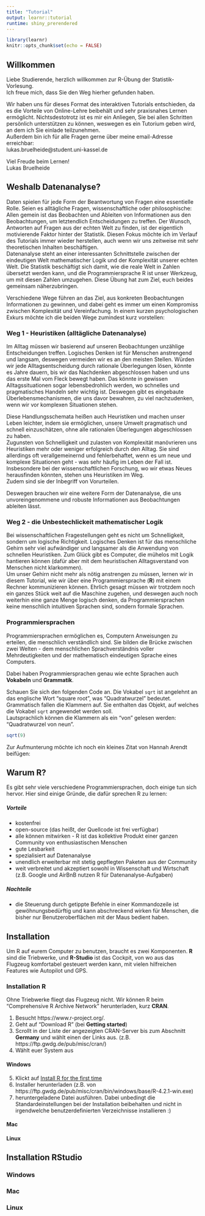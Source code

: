 ```yaml
---
title: "Tutorial"
output: learnr::tutorial
runtime: shiny_prerendered
---
```


```r
library(learnr)
knitr::opts_chunk$set(echo = FALSE)
```

## Willkommen
Liebe Studierende, herzlich willkommen zur R-Übung der Statistik-Vorlesung.  
Ich freue mich, dass Sie den Weg hierher gefunden haben. 
  
Wir haben uns für dieses Format des interaktiven Tutorials entschieden, da es die Vorteile von Online-Lehre beibehält und sehr praxisnahes Lernen ermöglicht.   Nichtsdestotrotz ist es mir ein Anliegen, Sie bei allen Schritten persönlich unterstützen zu können, weswegen es ein Tutorium geben wird, an dem ich Sie einlade teilzunehmen.   
Außerdem bin ich für alle Fragen gerne über meine email-Adresse erreichbar:  
lukas.bruelheide@student.uni-kassel.de

Viel Freude beim Lernen!  
Lukas Bruelheide

## Weshalb Datenanalyse?
Daten spielen für jede Form der Beantwortung von Fragen eine essentielle Rolle.   Seien es alltägliche Fragen, wissenschaftliche oder philosophische: Allen gemein ist das Beobachten und Ableiten von Informationen aus den Beobachtungen, um letztendlich Entscheidungen zu treffen. Der Wunsch, Antworten auf Fragen aus der echten Welt zu finden, ist der eigentlich motivierende Faktor hinter der Statistik. Diesen Fokus möchte ich im Verlauf des Tutorials immer wieder herstellen, auch wenn wir uns zeitweise mit sehr theoretischen Inhalten beschäftigen.  
Datenanalyse steht an einer interessanten Schnittstelle zwischen der eindeutigen Welt mathematischer Logik und der Komplexität unserer echten Welt. Die Statistik beschäftigt sich damit, wie die reale Welt in Zahlen übersetzt werden kann, und die Programmiersprache R ist unser Werkzeug, um mit diesen Zahlen umzugehen. Diese Übung hat zum Ziel, euch beides gemeinsam näherzubringen. 

Verschiedene Wege führen an das Ziel, aus konkreten Beobachtungen Informationen zu gewinnen, und dabei geht es immer um einen Kompromiss zwischen Komplexität und Vereinfachung. In einem kurzen psychologischen Exkurs möchte ich die beiden Wege zumindest kurz vorstellen: 

### Weg 1 - Heuristiken (alltägliche Datenanalyse)

Im Alltag müssen wir basierend auf unseren Beobachtungen unzählige Entscheidungen treffen. Logisches Denken ist für Menschen anstrengend und langsam, deswegen vermeiden wir es an den meisten Stellen. Würden wir jede Alltagsentscheidung durch rationale Überlegungen lösen, könnte es Jahre dauern, bis wir das Nachdenken abgeschlossen haben und uns das erste Mal vom Fleck bewegt haben. Das könnte in gewissen Alltagssituationen sogar lebensbedrohlich werden, wo schnelles und pragmatisches Handeln sehr wichtig ist. Deswegen gibt es eingebaute Überlebensmechanismen, die uns davor bewahren, zu viel nachzudenken, wenn wir vor komplexen Situationen stehen.  

Diese Handlungsschemata heißen auch Heuristiken und machen unser Leben leichter, indem sie ermöglichen, unsere Umwelt pragmatisch und schnell einzuschätzen, ohne alle rationalen Überlegungen abgeschlossen zu haben.   
Zugunsten von Schnelligkeit und zulasten von Komplexität manövrieren uns Heuristiken mehr oder weniger erfolgreich durch den Alltag. Sie sind allerdings oft verallgemeinernd und fehlerbehaftet, wenn es um neue und komplexe Situationen geht - was sehr häufig im Leben der Fall ist. Insbesondere bei der wissenschaftlichen Forschung, wo wir etwas Neues herausfinden könnten, stehen uns Heuristiken im Weg.  
Zudem sind sie der Inbegriff von Vorurteilen.  

Deswegen brauchen wir eine weitere Form der Datenanalyse, die uns unvoreingenommene und robuste Informationen aus Beobachtungen ableiten lässt.  

### Weg 2 - die Unbestechlickeit mathematischer Logik

Bei wissenschaftlichen Fragestellungen geht es nicht um Schnelligkeit, sondern um logische Richtigkeit. Logisches Denken ist für das menschliche Gehirn sehr viel aufwändiger und langsamer als die Anwendung von schnellen Heuristiken.
Zum Glück gibt es Computer, die mühelos mit Logik hantieren können (dafür aber mit dem heuristischen Alltagsverstand von Menschen nicht klarkommen).  
Um unser Gehirn nicht mehr als nötig anstrengen zu müssen, lernen wir in diesem Tutorial, wie wir über eine Programmiersprache (**R**) mit einem Rechner kommunizieren können. Ehrlich gesagt müssen wir trotzdem noch ein ganzes Stück weit auf die Maschine zugehen, und deswegen auch noch weiterhin eine ganze Menge logisch denken, da Programmiersprachen keine menschlich intuitiven Sprachen sind, sondern formale Sprachen. 

### Programmiersprachen

Programmiersprachen ermöglichen es, Computern Anweisungen zu erteilen, die menschlich verständlich sind. Sie bilden die 
Brücke zwischen zwei Welten - dem menschlichen Sprachverständnis voller Mehrdeutigkeiten und der mathematisch eindeutigen Sprache eines Computers.  

Dabei haben Programmiersprachen genau wie echte Sprachen auch **Vokabeln** und **Grammatik**.

Schauen Sie sich den folgenden Code an. Die Vokabel `sqrt` ist angelehnt an das englische Wort "square root", was "Quadratwurzel" bedeutet.
Grammatisch fallen die Klammern auf. Sie enthalten das Objekt, auf welches die Vokabel `sqrt` angewendet werden soll.  
Lautsprachlich können die Klammern als ein "von" gelesen werden: "Quadratwurzel von neun". 

```r
sqrt(9)
```


Zur Aufmunterung möchte ich noch ein kleines Zitat von Hannah Arendt beifügen:

## Warum R?
Es gibt sehr viele verschiedene Programmiersprachen, doch einige tun sich hervor.  Hier sind einige Gründe, die dafür sprechen R zu lernen:

##### Vorteile
* kostenfrei
* open-source (das heißt, der Quellcode ist frei verfügbar)
* alle können mitwirken - R ist das kollektive Produkt einer ganzen Community von enthusiastischen Menschen
* gute Lesbarkeit
* spezialisiert auf Datenanalyse
* unendlich erweiterbar mit stetig gepflegten Paketen aus der Community
* weit verbreitet und akzeptiert sowohl in Wissenschaft und Wirtschaft (z.B. Google und AirBnB nutzen R für Datenanalyse-Aufgaben)

##### Nachteile
* die Steuerung durch getippte Befehle in einer Kommandozeile ist gewöhnungsbedürftig und kann abschreckend wirken für Menschen, die bisher nur Benutzeroberflächen mit der Maus bedient haben. 


## Installation
  
Um R auf eurem Computer zu benutzen, braucht es zwei Komponenten. 
**R** sind die Triebwerke, und **R-Studio** ist das Cockpit, von wo aus das Flugzeug komfortabel gesteuert werden kann, mit vielen hilfreichen Features wie Autopilot und GPS.

### Installation R
Ohne Triebwerke fliegt das Flugzeug nicht. 
Wir können R beim "Comprehensive R Archive Network" herunterladen, kurz **CRAN**.

1. Besucht https://www.r-project.org/.
2. Geht auf "Download R" (bei **Getting started**)
3. Scrollt in der Liste der angezeigten CRAN-Server bis zum Abschnitt **Germany** und wählt einen der Links aus. (z.B. https://ftp.gwdg.de/pub/misc/cran/)
4. Wählt euer System aus

#### Windows
5. Klickt auf [Install R for the first time](https://ftp.gwdg.de/pub/misc/cran/bin/windows/base/)
6. Installer herunterladen (z.B. von https://ftp.gwdg.de/pub/misc/cran/bin/windows/base/R-4.2.1-win.exe)
6. heruntergeladene Datei ausführen. Dabei unbedingt die Standardeinstellungen bei der Installation beibehalten und nicht in irgendwelche benutzerdefinierten Verzeichnisse installieren :)

#### Mac

#### Linux

## Installation RStudio

### Windows

### Mac


### Linux


